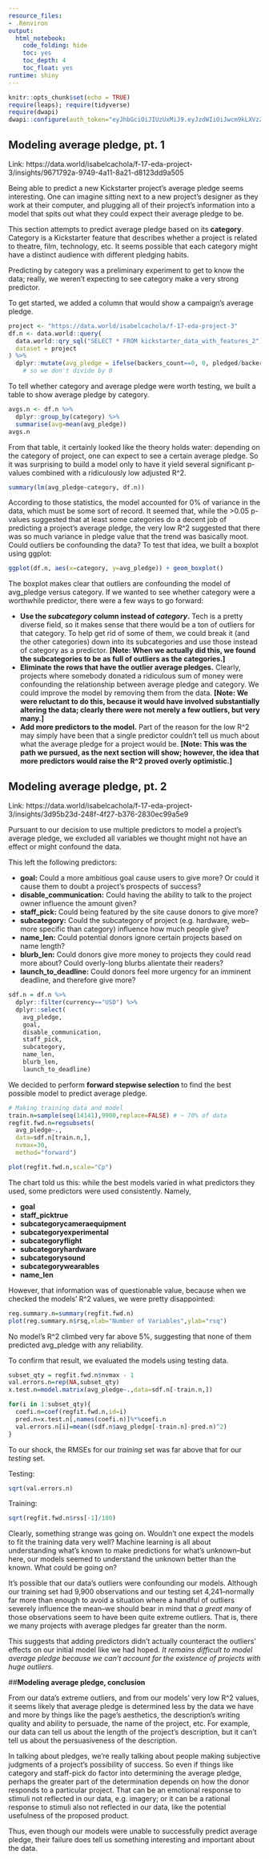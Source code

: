 ```yaml
---
resource_files:
- .Renviron
output:
  html_notebook:
    code_folding: hide
    toc: yes
    toc_depth: 4
    toc_float: yes
runtime: shiny
---
```


```r
knitr::opts_chunk$set(echo = TRUE)
require(leaps); require(tidyverse)
require(dwapi)
dwapi::configure(auth_token="eyJhbGciOiJIUzUxMiJ9.eyJzdWIiOiJwcm9kLXVzZXItY2xpZW50Om5jYWxkdzAxIiwiaXNzIjoiYWdlbnQ6bmNhbGR3MDE6OjZmMzZiMjk2LTE0MWQtNGFlZS05NTg4LTUxMmQyYjY4YWMzOSIsImlhdCI6MTUwNTA4NDU5Nywicm9sZSI6WyJ1c2VyX2FwaV9yZWFkIiwidXNlcl9hcGlfd3JpdGUiXSwiZ2VuZXJhbC1wdXJwb3NlIjp0cnVlfQ.qNF8FTERO5DUMEV73y_5Gwbao0CTRXgm9C0zuOyZLroQqxuG-WB6E63XIvzoJHg0qdStWkF6oZpvRsxrV8vgKg")
```

## **Modeling average pledge, pt. 1**

Link: https://data.world/isabelcachola/f-17-eda-project-3/insights/9671792a-9749-4a11-8a21-d8123dd9a505

Being able to predict a new Kickstarter project's average pledge seems interesting. One can imagine sitting next to a new project's designer as they work at their computer, and plugging all of their project's information into a model that spits out what they could expect their average pledge to be. 

This section attempts to predict average pledge based on its **category**. Category is a Kickstarter feature that describes whether a project is related to theatre, film, technology, etc. It seems possible that each category might have a distinct audience with different pledging habits. 

Predicting by category was a preliminary experiment to get to know the data; really, we weren't expecting to see category make a very strong predictor.

To get started, we added a column that would show a campaign's average pledge.
```r
project <- "https://data.world/isabelcachola/f-17-eda-project-3"
df.n <- data.world::query(
  data.world::qry_sql("SELECT * FROM kickstarter_data_with_features_2"),
  dataset = project
) %>% 
  dplyr::mutate(avg_pledge = ifelse(backers_count==0, 0, pledged/backers_count))
    # so we don't divide by 0
```

To tell whether category and average pledge were worth testing, we built a table to show average pledge by category. 

```r
avgs.n <- df.n %>%
  dplyr::group_by(category) %>%
  summarise(avg=mean(avg_pledge))
avgs.n
```

From that table, it certainly looked like the theory holds water: depending on the category of project, one can expect to see a certain average pledge. So it was surprising to build a model only to have it yield several significant p-values combined with a ridiculously low adjusted R^2.

```r
summary(lm(avg_pledge~category, df.n))
```

According to those statistics, the model accounted for 0% of variance in the data, which must be some sort of record. It seemed that, while the >0.05 p-values suggested that at least some categories do a decent job of predicting a project's average pledge, the very low R^2 suggested that there was so much variance in pledge value that the trend was basically moot. Could outliers be confounding the data? To test that idea, we built a boxplot using ggplot:

```r
ggplot(df.n, aes(x=category, y=avg_pledge)) + geom_boxplot()
```

The boxplot makes clear that outliers are confounding the model of avg_pledge versus category. If we wanted to see whether category were a worthwhile predictor, there were a few ways to go forward:

* **Use the *subcategory* column instead of *category*.** Tech is a pretty diverse field, so it makes sense that there would be a ton of outliers for that category. To help get rid of some of them, we could break it (and the other categories) down into its subcategories and use those instead of category as a predictor. **[Note: When we actually did this, we found the subcategories to be as full of outliers as the categories.]**
* **Eliminate the rows that have the outlier average pledges.** Clearly, projects where somebody donated a ridiculous sum of money were confounding the relationship between average pledge and category. We could improve the model by removing them from the data. **[Note: We were reluctant to do this, because it would have involved substantially altering the data; clearly there were not merely a few outliers, but very many.]**
* **Add more predictors to the model.** Part of the reason for the low R^2 may simply have been that a single predictor couldn't tell us much about what the average pledge for a project would be. **[Note: This was the path we pursued, as the next section will show; however, the idea that more predictors would raise the R^2 proved overly optimistic.]**

## **Modeling average pledge, pt. 2**

Link: https://data.world/isabelcachola/f-17-eda-project-3/insights/3d95b23d-248f-4f27-b376-2830ec99a5e9

Pursuant to our decision to use multiple predictors to model a project's average pledge, we excluded all variables we thought might not have an effect or might confound the data.

This left the following predictors:

* **goal:** Could a more ambitious goal cause users to give more? Or could it cause them to doubt a project's prospects of success?
* **disable_communication:** Could having the ability to talk to the project owner influence the amount given?
* **staff_pick:** Could being featured by the site cause donors to give more?
* **subcategory:** Could the subcategory of project (e.g. hardware, web--more specific than category) influence how much people give?
* **name_len:** Could potential donors ignore certain projects based on name length?
* **blurb_len:** Could donors give more money to projects they could read more about? Could overly-long blurbs alientate their readers?
* **launch_to_deadline:** Could donors feel more urgency for an imminent deadline, and therefore give more?

```r
sdf.n = df.n %>%
  dplyr::filter(currency=="USD") %>%
  dplyr::select(
    avg_pledge,
    goal,
    disable_communication,
    staff_pick,
    subcategory,
    name_len,
    blurb_len,
    launch_to_deadline)
```

We decided to perform **forward stepwise selection** to find the best possible model to predict average pledge.

```r
# Making training data and model
train.n=sample(seq(14141),9900,replace=FALSE) # ~ 70% of data
regfit.fwd.n=regsubsets(
  avg_pledge~.,
  data=sdf.n[train.n,],
  nvmax=30,
  method="forward")

plot(regfit.fwd.n,scale="Cp")
```

The chart told us this: while the best models varied in what predictors they used, some predictors were used consistently. Namely,

* **goal**
* **staff_picktrue**
* **subcategorycameraequipment**
* **subcategoryexperimental**
* **subcategoryflight**
* **subcategoryhardware**
* **subcategorysound**
* **subcategorywearables**
* **name_len**

However, that information was of questionable value, because when we checked the models' R^2 values, we were pretty disappointed:

```r
reg.summary.n=summary(regfit.fwd.n)
plot(reg.summary.n$rsq,xlab="Number of Variables",ylab="rsq")
```

No model's R^2 climbed very far above 5%, suggesting that none of them predicted avg_pledge with any reliability.

To confirm that result, we evaluated the models using testing data.

```r
subset_qty = regfit.fwd.n$nvmax - 1
val.errors.n=rep(NA,subset_qty)
x.test.n=model.matrix(avg_pledge~.,data=sdf.n[-train.n,])

for(i in 1:subset_qty){
  coefi.n=coef(regfit.fwd.n,id=i)
  pred.n=x.test.n[,names(coefi.n)]%*%coefi.n
  val.errors.n[i]=mean((sdf.n$avg_pledge[-train.n]-pred.n)^2)
}
```

To our shock, the RMSEs for our *training* set was far above that for our *testing* set. 

Testing:

```r
sqrt(val.errors.n)
```

Training:
```r
sqrt(regfit.fwd.n$rss[-1]/180)
```

Clearly, something strange was going on. Wouldn't one expect the models to fit the training data very well? Machine learning is all about understanding what's known to make predictions for what's unknown--but here, our models seemed to understand the unknown better than the known. What could be going on?

It's possible that our data's outliers were confounding our models. Although our training set had 9,900 observations and our testing set 4,241--normally far more than enough to avoid a situation where a handful of outliers severely influence the mean--we should bear in mind that *a great many* of those observations seem to have been quite extreme outliers. That is, there we many projects with average pledges far greater than the norm. 

This suggests that adding predictors didn't actually counteract the outliers' effects on our initial model like we had hoped. *It remains difficult to model average pledge because we can't account for the existence of projects with huge outliers.*

##**Modeling average pledge, conclusion**

From our data's extreme outliers, and from our models' very low R^2 values, it seems likely that average pledge is determined less by the data we have and more by things like the page's aesthetics, the description's writing quality and ability to persuade, the name of the project, etc. For example, our data can tell us about the length of the project's description, but it can't tell us about the persuasiveness of the description.

In talking about pledges, we're really talking about people making subjective judgments of a project's possibility of success. So even if things like category and staff-pick do factor into determining the average pledge, perhaps the greater part of the determination depends on how the donor responds to a particular project. That can be an emotional response to stimuli not reflected in our data, e.g. imagery; or it can be a rational response to stimuli also not reflected in our data, like the potential usefulness of the proposed product.

Thus, even though our models were unable to successfully predict average pledge, their failure does tell us something interesting and important about the data. 